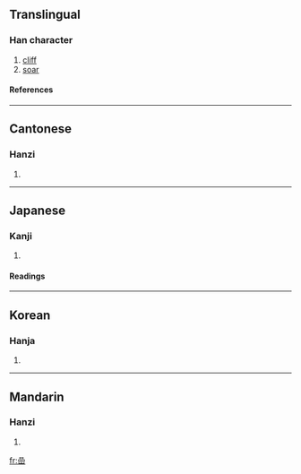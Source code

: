 {{see|喦}}
==Translingual==
===Han character===
{{Han char|rn=46|rad=山|as=09|sn=12|four=6077<sub>2</sub>|canj=口口口山 (RRRU), X口口口山 (XRRRU)}}
# [[cliff]]
# [[soar]]
====References====
{{Han ref|kx=0316.290|dkj=08294|dj=0617.080|hdz=10787.020|uh=5D52|ud=23890|bh=D8E5|bd=55525}}
----
==Cantonese==
===Hanzi===
{{yue-hanzi|jyut=|y=ngaam4}}
# {{defn|Cantonese}}
----
==Japanese==
===Kanji===
{{ja-kanji|grade=|rs=山09}}
# {{defn|Japanese}} 
====Readings====
{{ja-readings|on=[[がん]] (gan)|kun=[[いわ]] (iwa), [[そびえる]] (sobieru)}}
----
==Korean==
===Hanja===
{{ko-hanja|hangeul=암|rv=am|mr=am}}
# {{defn|Korean}}
----
==Mandarin==
===Hanzi===
{{cmn-hanzi|pin=[[wèi]] ([[wei4]]), [[yán]] ([[yan2]])|wg=wei<sup>4</sup>, yen<sup>2</sup>}}
# {{defn|Mandarin}}

[[fr:嵒]]